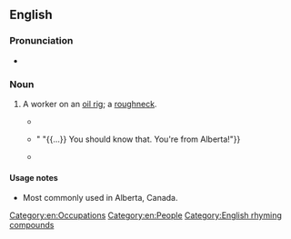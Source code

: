 ==English==

===Pronunciation===
* {{audio|en|En-au-rig pig.ogg|Audio (AU)}}

===Noun===
{{en-noun}}

# {{lb|en|Canada|impolite|slang}} A worker on an [[oil rig]]; a [[roughneck]].
#* {{quote-book|en|year=2005|author=Paul Carter|title=Don't Tell Mum I Work on the Rigs, She Thinks I'm a Piano Player in a Whorehouse|page=95|passage=And, of course, they can maintain control of half a dozen shit-scared '''rig pigs'''.}}
#* {{quote-book|en|year=2006|author=Laurie Hannan|title=The Gamble|page=118|passage="'''Rig pigs''' are welders that drive souped up pick-up trucks with all their gear in the back and they spend weeks at sites welding. {{...}}" "{{...}} You should know that. You're from Alberta!"}}
#* {{quote-book|en|year=2007|author=Paul Carter|title=This Is Not a Drill: Just Another Glorious Day in the Oilfield|page=238|passage=You are truly a fucking champion and thank you for bringing a smile to a '''rig pig''''s wife!}}

====Usage notes====
* Most commonly used in Alberta, Canada.

[[Category:en:Occupations]]
[[Category:en:People]]
[[Category:English rhyming compounds]]